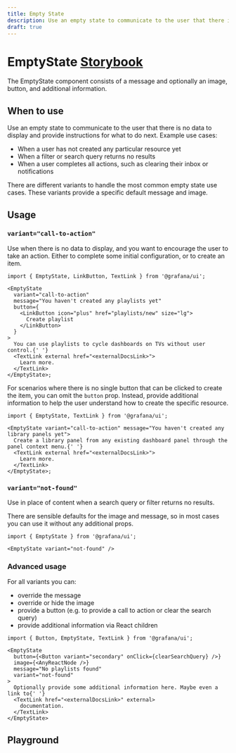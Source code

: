```yaml
---
title: Empty State
description: Use an empty state to communicate to the user that there is no data to display, or that a search query returned no results.
draft: true
---
```


# EmptyState <Badge text='draft' color='orange'></Badge> <a href='https://developers.grafana.com/ui/latest/index.html?path=/story/general-emptystate--basic' target='_blank' className='header-links'>Storybook <Icon name="external-link-alt"/> </a>

The EmptyState component consists of a message and optionally an image, button, and additional information.

## When to use

Use an empty state to communicate to the user that there is no data to display and provide instructions for what to do next.
Example use cases:
- When a user has not created any particular resource yet
- When a filter or search query returns no results
- When a user completes all actions, such as clearing their inbox or notifications

There are different variants to handle the most common empty state use cases. These variants provide a specific default message and image.

## Usage

### `variant="call-to-action"`

Use when there is no data to display, and you want to encourage the user to take an action. Either to complete some initial configuration, or to create an item.

```tsx
import { EmptyState, LinkButton, TextLink } from '@grafana/ui';

<EmptyState
  variant="call-to-action"
  message="You haven't created any playlists yet"
  button={
    <LinkButton icon="plus" href="playlists/new" size="lg">
      Create playlist
    </LinkButton>
  }
>
  You can use playlists to cycle dashboards on TVs without user control.{' '}
  <TextLink external href="<externalDocsLink>">
    Learn more.
  </TextLink>
</EmptyState>;
```

For scenarios where there is no single button that can be clicked to create the item, you can omit the `button` prop. Instead, provide additional information to help the user understand how to create the specific resource.

```tsx
import { EmptyState, TextLink } from '@grafana/ui';

<EmptyState variant="call-to-action" message="You haven't created any library panels yet">
  Create a library panel from any existing dashboard panel through the panel context menu.{' '}
  <TextLink external href="<externalDocsLink>">
    Learn more.
  </TextLink>
</EmptyState>;
```

### `variant="not-found"`

Use in place of content when a search query or filter returns no results.

There are sensible defaults for the image and message, so in most cases you can use it without any additional props.

```tsx
import { EmptyState } from '@grafana/ui';

<EmptyState variant="not-found" />
```

### Advanced usage

For all variants you can:

- override the message
- override or hide the image
- provide a button (e.g. to provide a call to action or clear the search query)
- provide additional information via React children

```tsx
import { Button, EmptyState, TextLink } from '@grafana/ui';

<EmptyState
  button={<Button variant="secondary" onClick={clearSearchQuery} />}
  image={<AnyReactNode />}
  message="No playlists found"
  variant="not-found"
>
  Optionally provide some additional information here. Maybe even a link to{' '}
  <TextLink href="<externalDocsLink>" external>
    documentation.
  </TextLink>
</EmptyState>
```

## Playground

<ComponentEmbed path="/story/general-emptystate--basic" />
